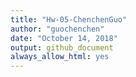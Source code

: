 ```yaml
---
title: "Hw-05-ChenchenGuo"
author: "guochenchen"
date: "October 14, 2018"
output: github_document
always_allow_html: yes
---
```



